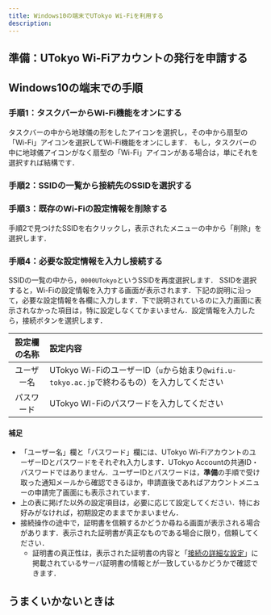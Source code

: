```yaml
---
title: Windows10の端末でUTokyo Wi-Fiを利用する
description: 
---
```


<Intro kindOfTerminal="Windows10の端末" confirmedTerminal=""/>

## 準備：UTokyo Wi-Fiアカウントの発行を申請する
<IssueAccount />

## Windows10の端末での手順
### 手順1：タスクバーからWi-Fi機能をオンにする
タスクバーの中から地球儀の形をしたアイコンを選択し，その中から扇型の「Wi-Fi」アイコンを選択してWi-Fi機能をオンにします．
もし，タスクバーの中に地球儀アイコンがなく扇型の「Wi-Fi」アイコンがある場合は，単にそれを選択すれば結構です．

### 手順2：SSIDの一覧から接続先のSSIDを選択する
<SelectSsid />

### 手順3：既存のWi-Fiの設定情報を削除する
<DeleteProfile />
手順2で見つけたSSIDを右クリックし，表示されたメニューの中から「削除」を選択します．

### 手順4：必要な設定情報を入力し接続する
SSIDの一覧の中から，`0000UTokyo`というSSIDを再度選択します．
SSIDを選択すると，Wi-Fiの設定情報を入力する画面が表示されます．下記の説明に沿って，必要な設定情報を各欄に入力します．下で説明されているのに入力画面に表示されなかった項目は，特に設定しなくてかまいません．設定情報を入力したら，接続ボタンを選択します．

| 設定欄の名称      | 設定内容     |
| :-----------: | :------------------- |
| ユーザー名       | UTokyo Wi-FiのユーザーID（`u`から始まり`@wifi.u-tokyo.ac.jp`で終わるもの）を入力してください |
| パスワード       | UTokyo WI-Fiのパスワードを入力してください      |

#### 補足
* 「ユーザー名」欄と「パスワード」欄には、UTokyo Wi-FiアカウントのユーザーIDとパスワードをそれぞれ入力します．UTokyo Accountの共通ID・パスワードではありません．ユーザーIDとパスワードは，**準備**の手順で受け取った通知メールから確認できるほか，申請直後であればアカウントメニューの申請完了画面にも表示されています．
* 上の表に掲げた以外の設定項目は，必要に応じて設定してください．特にお好みがなければ，初期設定のままでかまいません．
* 接続操作の途中で，証明書を信頼するかどうか尋ねる画面が表示される場合があります．表示された証明書が真正なものである場合に限り，信頼してください．
    * 証明書の真正性は，表示された証明書の内容と「[接続の詳細な設定](/utokyo_wifi/#connect-configuration)」に掲載されているサーバ証明書の情報とが一致しているかどうかで確認できます．

## うまくいかないときは
<TroubleConnect />